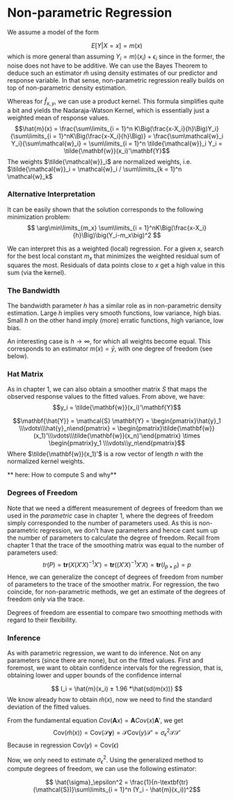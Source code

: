 # Non-parametric Regression

We assume a model of the form 

$$ E[Y|X = x] = m(x)$$ 
which is more general than assuming $Y_i = m)(x_i) + \epsilon_i$ since in the 
former, the noise does not have to be additive.
We can use the Bayes Theorem to deduce such an estimator $\hat{m}$ using 
density estimates of our predictor and response variable. In that sense,
non-parametric regression really builds on top of non-parametric density
estimation.

\begin{equation}
\begin{split}
P[Y|X] &=  \frac{\mathbb{P}[X|Y]}{\mathbb{P}[Y]}\mathbb{P}[Y] \\ 
f_{Y|X} & = \frac{f_{X|Y}}{f_X}f_Y \\
f_{Y|X} & = \frac{f_{X, Y}}{f_X}   \;\;\;\;\;\;\;\;\;\;\;\;\;\;\;\;\;\;\;\;\; \text{|} \times y\\
f_{Y|X}y & = \frac{f_{X, Y}}{f_X}y \;\;\;\;\;\;\;\;\;\;\;\;\;\;\;\;\;\;\;\; \text{| taking the integral}\\
E[X|Y] & = \int \frac{f_{X, Y}}{f_X}ydy
\end{split}
\end{equation}
Whereas for $\hat{f}_{x, y}$, we can use a product kernel. This formula 
simplifies quite a bit and yields the Nadaraja-Watson Kernel, which
is essentially just a weighted mean of response values.
$$\hat{m}(x) = \frac{\sum\limits_{i = 1}^n K\Big(\frac{x-X_i}{h}\Big)Y_i}{\sum\limits_{i = 1}^nK\Big(\frac{x-X_i}{h}\Big)} = \frac{\sum\mathcal{w}_i Y_i}{\sum\mathcal{w}_i} = \sum\limits_{i = 1}^n \tilde{\mathcal{w}}_i Y_i = \tilde{\mathbf{w}}(x_i)'\mathbf{Y}$$
The weights $\tilde{\mathcal{w}}_i$ are normalized weights, i.e. 
$\tilde{\mathcal{w}}_i = \mathcal{w}_i / \sum\limits_{k = 1}^n \mathcal{w}_k$

### Alternative Interpretation
It can be easily shown that the solution corresponds to the following minimization
problem:
$$ \arg\min\limits_{m_x} \sum\limits_{i = 1}^nK\Big(\frac{x-X_i}{h}\Big)\big(Y_i-m_x\big)^2 $$

We can interpret this as a weighted (local) regression. For a given
$x$, search for the best local constant $m_x$ that minimizes the 
weighted residual sum of squares the most. Residuals of data points close to 
$x$ get a high value in this sum (via the kernel).

### The Bandwidth
The bandwidth parameter $h$ has a similar role as in non-parametric density 
estimation. Large $h$ implies very smooth functions, low variance, high bias.
Small $h$ on the other hand imply (more) erratic functions, high variance, 
low bias.

An interesting case is $h \rightarrow \infty$, for which all weights become 
equal. This corresponds to an estimator $m(x) = \bar{y}$, with one degree of 
freedom (see below). 


### Hat Matrix
As in chapter 1, we can also obtain a smoother matrix $S$ that maps the 
observed response values to the fitted values.
From above, we have:
$$y_i = \tilde{\mathbf{w}}(x_i)'\mathbf{Y}$$


$$\mathbf{\hat{Y}} = \mathcal{S} \mathbf{Y} = 
\begin{pmatrix}\hat{y}_1 \\\vdots\\\hat{y}_n\end{pmatrix} =
\begin{pmatrix}\tilde{\mathbf{w}}(x_1)'\\\vdots\\\tilde{\mathbf{w}}(x_n)'\end{pmatrix} 
\times \begin{pmatrix}y_1 \\\vdots\\y_n\end{pmatrix}$$
Where $\tilde{\mathbf{w}}(x_1)'$ is a row vector of length $n$ with the
normalized kernel weights.

** here: How to compute S and why**

### Degrees of Freedom
Note that we need a different measurement of degrees of freedom than 
we used in the *parametric* case in chapter 1, where the degrees of freedom 
simply corresponded to the number of parameters used. As this is non-parametric
regression, we don't have parameters and hence cant sum up the number of 
parameters to calculate the degree of freedom. Recall from chapter 1 that 
the trace of the smoothing matrix was equal to the number of parameters used:
$$tr(P) = \textbf{tr}(X(X'X)^{-1}X') = \textbf{tr}((X'X)^{-1}X'X) = \textbf{tr}(I_{p\times p}) = p$$
Hence, we can generalize the concept of degrees of freedom from number of 
parameters to the trace of the smoother matrix. For regression, the two 
coincide, for non-parametric methods, we get an estimate of the degrees of 
freedom only via the trace.

Degrees of freedom are essential to compare two smoothing methods with regard
to their flexibility.

### Inference 

As with parametric regression, we want to do inference. Not on any parameters
(since there are none), but on the fitted values. First and foremost, we want to
obtain confidence intervals for the regression, that is, obtaining lower 
and upper bounds of the confidence internal

$$ I_i = \hat{m}(x_i) ± 1.96 *\hat{sd(m(x))} $$
We know already how to obtain $\hat{m}(x)$, now we need to find the standard
deviation of the fitted values.

From the fundamental equation $Cov(\mathbf{A}x) = \mathbf{A} Cov(x) \mathbf{A}'$,
we get
$$ \text{Cov}(\hat{m}(x)) = \text{Cov}(\mathcal{S}\mathbf{y}) = 
\mathcal{S} \text{Cov}(y) \mathcal{S}' = \sigma_\epsilon^2\mathcal{SS}'$$ 
Because in regression $\text{Cov}(y) = \text{Cov}(\epsilon)$

Now, we only need to estimate $\sigma^2_\epsilon$. Using the generalized 
method to compute degrees of freedom, we can use the following estimator:

$$ \hat{\sigma}_\epsilon^2 = \frac{1}{n-\textbf{tr}(\mathcal{S})}\sum\limits_{i = 1}^n (Y_i - \hat{m}(x_i))^2$$

